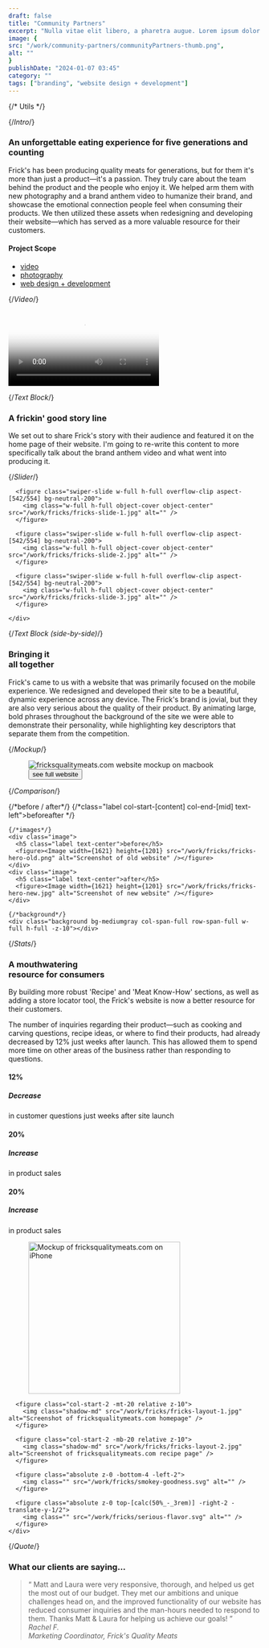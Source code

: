 ```yaml
---
draft: false
title: "Community Partners"
excerpt: "Nulla vitae elit libero, a pharetra augue. Lorem ipsum dolor sit amet, consectetur adipiscing elit. Donec id elit non mi porta gravida at eget metus. Nulla vitae elit libero, a pharetra augue. Aenean eu leo quam. Pellentesque ornare sem lacinia quam venenatis vestibulum."
image: {
src: "/work/community-partners/communityPartners-thumb.png",
alt: ""
}
publishDate: "2024-01-07 03:45"
category: ""
tags: ["branding", "website design + development"]
---
```


{/* Utils */}

{/*Intro*/}
<section id="intro" class="wrapper grid grid-cols-12">
  <div class="md:col-start-first md:col-end-8">
    <h3 class="font-extrabold">An unforgettable eating experience for five generations and counting</h3>
    <p class="large">Frick's has been producing quality meats for generations, but for them it's more than just a product—it's a passion. They truly care about the team behind the product and the people who enjoy it. We helped arm them with new photography and a brand anthem video to humanize their brand, and showcase the emotional connection people feel when consuming their products. We then utilized these assets when redesigning and developing their website—which has served as a more valuable resource for their customers.</p>
  </div>

  <div class="md:col-start-9 md:col-end-last flex justify-center">
    <div class="">
      <h4 class="mb-8 inline-block after:w-full after:h-[2px] after:bg-darkgray after:block">Project Scope</h4>
      <ul class="font-serif">
        <li class="mb-2"><a class="hover:text-gold transition-colors duration-300 ease-out" href="">video</a></li>
        <li class="mb-2"><a class="hover:text-gold transition-colors duration-300 ease-out" href="">photography</a></li>
        <li class="mb-2"><a class="hover:text-gold transition-colors duration-300 ease-out" href="">web design + development</a></li>
      </ul>
    </div>
  </div>
</section>

{/*Video*/}
<section id="video" class="wrapper-wide">
  <video data-video data-cursor-play data-cursor-enlarge playsinline class="w-full cursor-pointer bg-darkgray" src="/work/fricks/fricks-video.mp4" poster="/work/fricks/fricks-video-thumbnail.png"></video>
</section>

{/*Text Block*/}
<section class="wrapper text-center">
  <div class="max-w-screen-sm mx-auto">
    <h3 class="font-extrabold">A frickin' good story line</h3>
    <p class="large">We set out to share Frick's story with their audience and featured it on the home page of their website. I'm going to re-write this content to more specifically talk about the brand anthem video and what went into producing it.</p>
  </div>
</section>

{/*Slider*/}
<section id="slider">
  <div data-slider="image-carousel" data-cursor="-hidden" class="relative wrapper swiper flex flex-col md:flex-row gap-x-20 cursor-grab active:cursor-grabbing">
    <div class="swiper-wrapper">

      <figure class="swiper-slide w-full h-full overflow-clip aspect-[542/554] bg-neutral-200">
        <img class="w-full h-full object-cover object-center" src="/work/fricks/fricks-slide-1.jpg" alt="" />
      </figure>

      <figure class="swiper-slide w-full h-full overflow-clip aspect-[542/554] bg-neutral-200">
        <img class="w-full h-full object-cover object-center" src="/work/fricks/fricks-slide-2.jpg" alt="" />
      </figure>

      <figure class="swiper-slide w-full h-full overflow-clip aspect-[542/554] bg-neutral-200">
        <img class="w-full h-full object-cover object-center" src="/work/fricks/fricks-slide-3.jpg" alt="" />
      </figure>

    </div>
  </div>
</section>

{/*Text Block (side-by-side)*/}
<section class="wrapper-wide grid grid-cols-12">
  <div class="col-start-first col-end-last md:col-end-8">
    <h3 class="h1">Bringing it <br class="hidden lg:block" />all together</h3>
  </div>
  <div class="md:col-start-8 col-start-first col-end-last content-block">
    <p class="large">Frick's came to us with a website that was primarily focused on the mobile experience. We redesigned and developed their site to be a beautiful, dynamic experience across any device. The Frick's brand is jovial, but they are also very serious about the quality of their product. By animating large, bold phrases throughout the background of the site we were able to demonstrate their personality, while highlighting key descriptors that separate them from the competition.</p>
  </div>
</section>

{/*Mockup*/}
<section id="mockup" class="bg-darkgray md:mt-60 !mb-0">
  <figure class="md:w-3/4 mx-auto md:-translate-y-28">
    <Image width={1944} height={1197} src="/work/fricks/fricks-laptop.png" alt="fricksqualitymeats.com website mockup on macbook" />
    <div class="text-center md:mt-16"><Button tag='a' slash>see full website</Button></div>
  </figure>
</section>

{/*Comparison*/}
<section id="comparison" class="!mb-0">
  <div data-compare-swiper>
    {/*before / after*/}
    {/*class="label col-start-[content] col-end-[mid] text-left">before</h*/}
    {/* <h5 class="label col-start-[mid] col-end-[content] text-right">after</h5> */}
  
    {/*images*/}
    <div class="image">
      <h5 class="label text-center">before</h5>
      <figure><Image width={1621} height={1201} src="/work/fricks/fricks-hero-old.png" alt="Screenshot of old website" /></figure>
    </div>
    <div class="image">
      <h5 class="label text-center">after</h5>
      <figure><Image width={1621} height={1201} src="/work/fricks/fricks-hero-new.jpg" alt="Screenshot of new website" /></figure>
    </div>

    {/*background*/}
    <div class="background bg-mediumgray col-span-full row-span-full w-full h-full -z-10"></div>
  </div>
</section>

<div class="bg-darkgray text-white">

  {/*Stats*/}
  <section id="stats" class="wrapper text-center md:pt-36">
    <h3 class="font-extrabold">A mouthwatering <br />resource for consumers</h3>
    <div class="content-block max-w-screen-md mx-auto">
      <p>By building more robust 'Recipe' and 'Meat Know-How' sections, as well as adding a store locator tool, the Frick's website is now a better resource for their customers.</p>
      <p>The number of inquiries regarding their product—such as cooking and carving questions, recipe ideas, or where to find their products, had already decreased by 12% just weeks after launch. This has allowed them to spend more time on other areas of the business rather than responding to questions.</p>
    </div>
    <div class="grid grid-cols-3 mt-12 md:mt-20">
      <div class="">
        <h4 class="text-outline text-outline--light h1 mb-0">12%</h4>
        <h5 class="h3 font-extrabold mb-1">Decrease</h5>
        <div class="max-w-[25ch] mx-auto">
          <p class="small">in customer questions just weeks after site launch</p>
        </div>
      </div>
      <div class="">
        <h4 class="text-outline text-outline--light h1 mb-0">20%</h4>
        <h5 class="h3 font-extrabold mb-1">Increase</h5>
        <div class="max-w-[25ch] mx-auto">
          <p class="small">in product sales</p>
        </div>
      </div>
      <div class="">
        <h4 class="text-outline text-outline--light h1 mb-0">20%</h4>
        <h5 class="h3 font-extrabold mb-1">Increase</h5>
        <div class="max-w-[25ch] mx-auto">
          <p class="small">in product sales</p>
        </div>
      </div>
    </div>
  </section>

  <section id="mockups" class="wrapper-wide">
    <div class="relative grid grid-cols-2 grid-rows-2 bg-[#F8F3EC] gap-y-10" style={`background-image:url('/work/fricks/fricks-bg.png');`}>
      <figure class="row-span-full flex justify-center items-center relative z-10">
        <img class="h-auto" width="302" src="/work/fricks/fricks-phone.png" alt="Mockup of fricksqualitymeats.com on iPhone" />
      </figure>

      <figure class="col-start-2 -mt-20 relative z-10">
        <img class="shadow-md" src="/work/fricks/fricks-layout-1.jpg" alt="Screenshot of fricksqualitymeats.com homepage" />
      </figure>

      <figure class="col-start-2 -mb-20 relative z-10">
        <img class="shadow-md" src="/work/fricks/fricks-layout-2.jpg" alt="Screenshot of fricksqualitymeats.com recipe page" />
      </figure>

      <figure class="absolute z-0 -bottom-4 -left-2">
        <img class="" src="/work/fricks/smokey-goodness.svg" alt="" />
      </figure>

      <figure class="absolute z-0 top-[calc(50%_-_3rem)] -right-2 -translate-y-1/2">
        <img class="" src="/work/fricks/serious-flavor.svg" alt="" />
      </figure>
    </div>
  </section>

  {/*Quote*/}
  <section id="quote" class="wrapper md:py-36">
    <div class="max-w-lg">
      <h3 class="h4 mb-8 lg:mb-16">What our clients are saying...</h3>
    </div>
    <div class="max-w-[824px] mx-auto">
      <blockquote class="mb-10 grid grid-cols-2 gap-y-8 lg:gap-y-12 justify-between">
        <div class="col-span-2">
          &OpenCurlyDoubleQuote; Matt and Laura were very responsive, thorough, and helped us get the most out of our budget. They met our ambitions and unique challenges head on, and the improved functionality of our website has reduced consumer inquiries and the man-hours needed to respond to them. Thanks Matt & Laura for helping us achieve our goals! &CloseCurlyDoubleQuote;
        </div>
        <cite class="col-span-2 lg:col-span-1">
          <div class="h4 mb-0 uppercase">Rachel F.</div>
          <div class="italic text-base">Marketing Coordinator, Frick's Quality Meats</div>
        </cite>
      </blockquote>
    </div>
  </section>

</div>